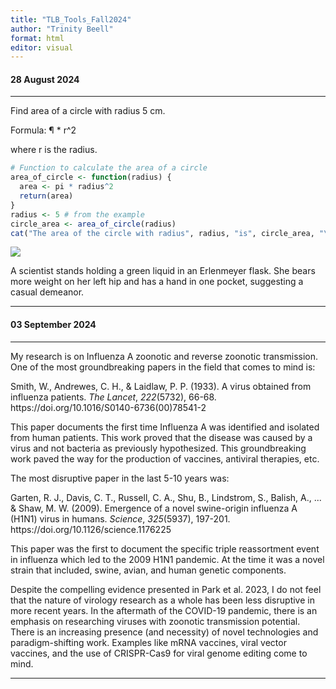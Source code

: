 ---
title: "TLB_Tools_Fall2024"
author: "Trinity Beell"
format: html
editor: visual
---

#### 28 August 2024

------------------------------------------------------------------------

Find area of a circle with radius 5 cm.

Formula: ¶ \* r\^2

where r is the radius.

```{r}
# Function to calculate the area of a circle
area_of_circle <- function(radius) {
  area <- pi * radius^2
  return(area)
}
radius <- 5 # from the example
circle_area <- area_of_circle(radius)
cat("The area of the circle with radius", radius, "is", circle_area, "\n")
```

![](tools.png)

A scientist stands holding a green liquid in an Erlenmeyer flask. She bears more weight on her left hip and has a hand in one pocket, suggesting a casual demeanor.

------------------------------------------------------------------------

#### 03 September 2024

------------------------------------------------------------------------

My research is on Influenza A zoonotic and reverse zoonotic transmission. One of the most groundbreaking papers in the field that comes to mind is:

Smith, W., Andrewes, C. H., & Laidlaw, P. P. (1933). A virus obtained from influenza patients. *The Lancet*, *222*(5732), 66-68. https://doi.org/10.1016/S0140-6736(00)78541-2

This paper documents the first time Influenza A was identified and isolated from human patients. This work proved that the disease was caused by a virus and not bacteria as previously hypothesized. This groundbreaking work paved the way for the production of vaccines, antiviral therapies, etc.

The most disruptive paper in the last 5-10 years was:

Garten, R. J., Davis, C. T., Russell, C. A., Shu, B., Lindstrom, S., Balish, A., \... & Shaw, M. W. (2009). Emergence of a novel swine-origin influenza A (H1N1) virus in humans. *Science*, *325*(5937), 197-201. https://doi.org/10.1126/science.1176225

This paper was the first to document the specific triple reassortment event in influenza which led to the 2009 H1N1 pandemic. At the time it was a novel strain that included, swine, avian, and human genetic components.

Despite the compelling evidence presented in Park et al. 2023, I do not feel that the nature of virology research as a whole has been less disruptive in more recent years. In the aftermath of the COVID-19 pandemic, there is an emphasis on researching viruses with zoonotic transmission potential. There is an increasing presence (and necessity) of novel technologies and paradigm-shifting work. Examples like mRNA vaccines, viral vector vaccines, and the use of CRISPR-Cas9 for viral genome editing come to mind.

------------------------------------------------------------------------
